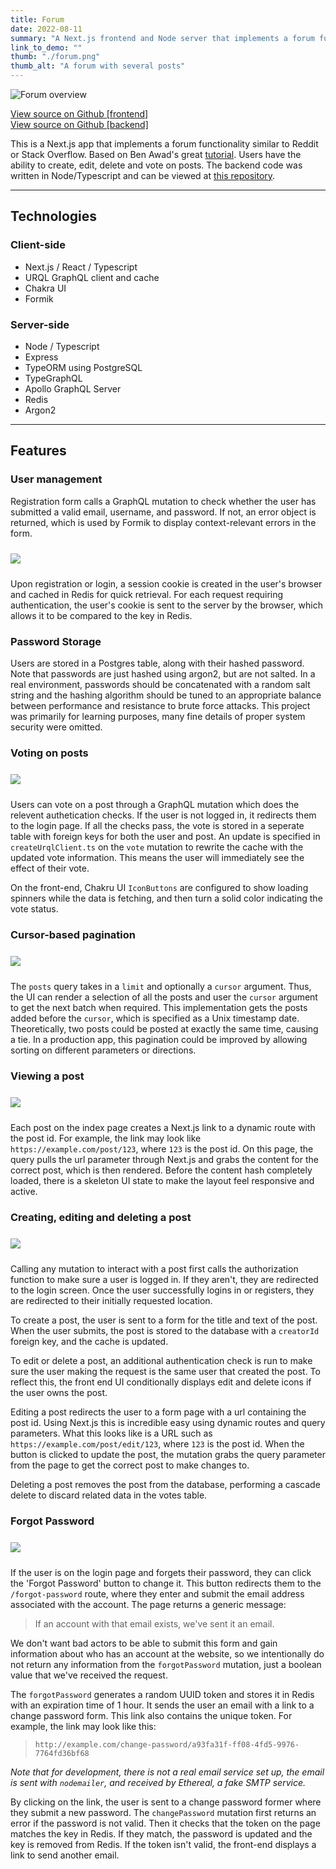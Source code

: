 ```yaml
---
title: Forum
date: 2022-08-11
summary: "A Next.js frontend and Node server that implements a forum functionality similar to Reddit or Stack Overflow."
link_to_demo: ""
thumb: "./forum.png"
thumb_alt: "A forum with several posts"
---
```

![Forum overview](./forum.png)

[View source on Github [frontend]](https://github.com/Woozl/forum-frontend)  
[View source on Github [backend]](https://github.com/Woozl/forum)


This is a Next.js app that implements a forum functionality similar to Reddit or Stack Overflow. Based on Ben Awad's great [tutorial](https://youtu.be/I6ypD7qv3Z8). Users have the ability to create, edit, delete and vote on posts. The backend code was written in Node/Typescript and can be viewed at [this repository](https://github.com/Woozl/forum).

---

## Technologies

### Client-side

- Next.js / React / Typescript
- URQL GraphQL client and cache
- Chakra UI
- Formik

### Server-side

- Node / Typescript
- Express
- TypeORM using PostgreSQL
- TypeGraphQL
- Apollo GraphQL Server
- Redis
- Argon2

---

## Features

### User management

Registration form calls a GraphQL mutation to check whether the user has submitted a valid email, username, and password. If not, an error object is returned, which is used by Formik to display context-relevant errors in the form.

<img src='./register.gif' style='max-width: 100%; display: block; margin: 1.5rem auto 1.5rem auto;' />

Upon registration or login, a session cookie is created in the user's browser and cached in Redis for quick retrieval. For each request requiring authentication, the user's cookie is sent to the server by the browser, which allows it to be compared to the key in Redis.

### Password Storage

Users are stored in a Postgres table, along with their hashed password. Note that passwords are just hashed using argon2, but are not salted. In a real environment, passwords should be concatenated with a random salt string and the hashing algorithm should be tuned to an appropriate balance between performance and resistance to brute force attacks. This project was primarily for learning purposes, many fine details of proper system security were omitted.

### Voting on posts

<img src='./upvote.gif' style='max-width: 100%; display: block; margin: 1.5rem auto 1.5rem auto;' />

Users can vote on a post through a GraphQL mutation which does the relevent authetication checks. If the user is not logged in, it redirects them to the login page. If all the checks pass, the vote is stored in a seperate table with foreign keys for both the user and post. An update is specified in `createUrqlClient.ts` on the `vote` mutation to rewrite the cache with the updated vote information. This means the user will immediately see the effect of their vote.

On the front-end, Chakru UI `IconButtons` are configured to show loading spinners while the data is fetching, and then turn a solid color indicating the vote status.

### Cursor-based pagination

<img src='./post-pagination.gif' style='max-width: 100%; display: block; margin: 1.5rem auto 1.5rem auto;' />

The `posts` query takes in a `limit` and optionally a `cursor` argument. Thus, the UI can render a selection of all the posts and user the `cursor` argument to get the next batch when required. This implementation gets the posts added before the `cursor`, which is specified as a Unix timestamp date. Theoretically, two posts could be posted at exactly the same time, causing a tie. In a production app, this pagination could be improved by allowing sorting on different parameters or directions.

### Viewing a post

<img src='./view-post.gif' style='max-width: 100%; display: block; margin: 1.5rem auto 1.5rem auto;' />

Each post on the index page creates a Next.js link to a dynamic route with the post id. For example, the link may look like `https://example.com/post/123`, where `123` is the post id. On this page, the query pulls the url parameter through Next.js and grabs the content for the correct post, which is then rendered. Before the content hash completely loaded, there is a skeleton UI state to make the layout feel responsive and active.

### Creating, editing and deleting a post

<img src='./create-edit-delete-post.gif' style='max-width: 100%; display: block; margin: 1.5rem auto 1.5rem auto;' />

Calling any mutation to interact with a post first calls the authorization function to make sure a user is logged in. If they aren't, they are redirected to the login screen. Once the user successfully logins in or registers, they are redirected to their initially requested location.

To create a post, the user is sent to a form for the title and text of the post. When the user submits, the post is stored to the database with a `creatorId` foreign key, and the cache is updated.

To edit or delete a post, an additional authentication check is run to make sure the user making the request is the same user that created the post. To reflect this, the front end UI conditionally displays edit and delete icons if the user owns the post.

Editing a post redirects the user to a form page with a url containing the post id. Using Next.js this is incredible easy using dynamic routes and query parameters. What this looks like is a URL such as `https://example.com/post/edit/123`, where `123` is the post id. When the button is clicked to update the post, the mutation grabs the query parameter from the page to get the correct post to make changes to.

Deleting a post removes the post from the database, performing a cascade delete to discard related data in the votes table.

### Forgot Password

<img src='./forgot-password.gif' style='max-width: 100%; display: block; margin: 1.5rem auto 1.5rem auto;' />

If the user is on the login page and forgets their password, they can click the 'Forgot Password' button to change it. This button redirects them to the `/forgot-password` route, where they enter and submit the email address associated with the account. The page returns a generic message:

> If an account with that email exists, we've sent it an email.

We don't want bad actors to be able to submit this form and gain information about who has an account at the website, so we intentionally do not return any information from the `forgotPassword` mutation, just a boolean value that we've received the request.

The `forgotPassword` generates a random UUID token and stores it in Redis with an expiration time of 1 hour. It sends the user an email with a link to a change password form. This link also contains the unique token. For example, the link may look like this:

> `http://example.com/change-password/a93fa31f-ff08-4fd5-9976-7764fd36bf68`

_Note that for development, there is not a real email service set up, the email is sent with `nodemailer`, and received by Ethereal, a fake SMTP service._

By clicking on the link, the user is sent to a change password former where they submit a new password. The `changePassword` mutation first returns an error if the password is not valid. Then it checks that the token on the page matches the key in Redis. If they match, the password is updated and the key is removed from Redis. If the token isn't valid, the front-end displays a link to send another email.

